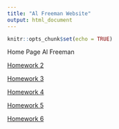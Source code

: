 ```yaml
---
title: "Al Freeman Website"
output: html_document
---
```


```r
knitr::opts_chunk$set(echo = TRUE)
```

Home Page
Al Freeman


[Homework 2](newpage.html)

[Homework 3](Homework_3.html)

[Homework 4](Homework_4.html)

[Homework 5](Homework_5.html)

[Homework 6](Homework_6.html)
